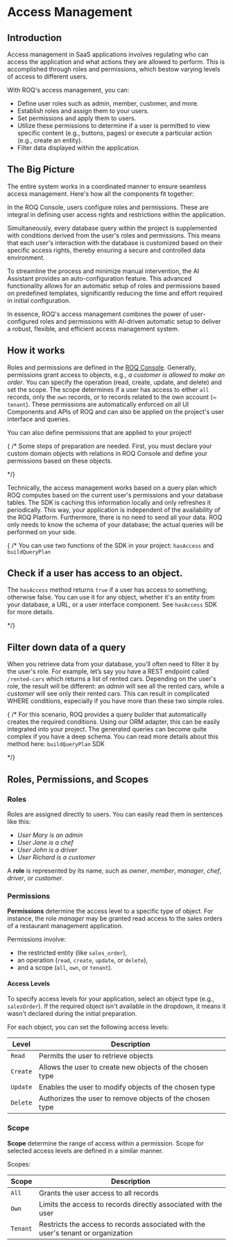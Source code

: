 
# Access Management

## Introduction

Access management in SaaS applications involves regulating who can access the application and what actions they are allowed to perform. This is accomplished through roles and permissions, which bestow varying levels of access to different users.

With ROQ's access management, you can:

* Define user roles such as admin, member, customer, and more.
* Establish roles and assign them to your users.
* Set permissions and apply them to users.
* Utilize these permissions to determine if a user is permitted to view specific content (e.g., buttons, pages) or execute a particular action (e.g., create an entity).
* Filter data displayed within the application.

## The Big Picture

The entire system works in a coordinated manner to ensure seamless access management. Here's how all the components fit together:

In the ROQ Console, users configure roles and permissions. These are integral in defining user access rights and restrictions within the application.

Simultaneously, every database query within the project is supplemented with conditions derived from the user's roles and permissions. This means that each user's interaction with the database is customized based on their specific access rights, thereby ensuring a secure and controlled data environment.

To streamline the process and minimize manual intervention, the AI Assistant provides an auto-configuration feature. This advanced functionality allows for an automatic setup of roles and permissions based on predefined templates, significantly reducing the time and effort required in initial configuration.

In essence, ROQ's access management combines the power of user-configured roles and permissions with AI-driven automatic setup to deliver a robust, flexible, and efficient access management system.


## How it works

Roles and permissions are defined in the [ROQ Console](https://console.roq.tech/). Generally, permissions grant access
to objects, e.g., _a customer is allowed to make an order_. You can specify the operation (read, create, update, and
delete) and set the scope. The scope determines if a user has access to either `all` records, only the `own` records, or to records related to the own account (~ `tenant`).
These permissions are automatically enforced on all UI Components and APIs of ROQ and can also be applied on the project's user interface and queries.

<Callout type="info" emoji="ℹ️">
You can also define permissions that are applied to your project!
</Callout>

{ /* Some steps of preparation are needed. First, you must declare your custom domain objects with relations in ROQ Console
and define your permissions based on these objects.

[//]: # (TODO This needs more details)

*/}

Technically, the access management works based on a query plan which ROQ computes based on the current user's
permissions and your database tables. The SDK is caching this information locally and only refreshes it
periodically. This way, your application is independent of the availability of the ROQ Platform. Furthermore, there is no need to send all your data. ROQ only needs to know the schema of your database; the actual queries will be performed on your side.

{ /* You can use two functions of the SDK in your project: `hasAccess` and `buildQueryPlan`

## Check if a user has access to an object.

The `hasAccess` method returns `true` if a user has access to something; otherwise false.
You can use it for any object, whether it's an entity from your database, a URL, or a user interface component.
See `hasAccess` SDK for more details.

*/}

## Filter down data of a query

When you retrieve data from your database, you'll often need to filter it by the user's role. For example, let’s say you have a REST endpoint called `/rented-cars` which returns a list of rented cars. Depending on the user's role, the result will be different: an _admin_ will see all the rented cars, while a _customer_ will see only their rented cars. This can result in complicated WHERE conditions, especially if you have more than these two simple roles.

{ /*
For this scenario, ROQ provides a query builder that automatically creates the required conditions. Using our ORM adapter, this can be easily integrated into your project. The generated queries can become quite complex if you have a deep schema. You can read more details about this method here: `buildQueryPlan` SDK

[//]: # (TODO buildQueryPlan link missing)
*/}

## Roles, Permissions, and Scopes

### Roles

Roles are assigned directly to users. You can easily read them in sentences like this:

* _User Mary is an admin_
* _User Jane is a chef_
* _User John is a driver_
* _User Richard is a customer_

A **role** is represented by its name, such as _owner_, _member_, _manager_, _chef_, _driver_, or _customer_. 

### Permissions

**Permissions** determine the access level to a specific type of object. For instance, the role _manager_ may be granted read access to the sales orders of a restaurant management application.

Permissions involve:

* the restricted entity (like `sales_order`),
* an operation (`read`, `create`, `update`, or `delete`),
* and a scope (`all`, `own`, or `tenant`).

#### Access Levels

To specify access levels for your application, select an object type (e.g., `salesOrder`). If the required object isn't available in the dropdown, it means it wasn't declared during the initial preparation.

For each object, you can set the following access levels:

| Level    | Description                                                 |
|----------|-------------------------------------------------------------|
| `Read`   | Permits the user to retrieve objects         |
| `Create` | Allows the user to create new objects of the chosen type |
| `Update` | Enables the user to modify objects of the chosen type    |
| `Delete` | Authorizes the user to remove objects of the chosen type    |


### Scope

**Scope** determine the range of access within a permission. Scope for selected access levels are defined in a similar manner.

Scopes:

| Scope    | Description                                                               |
|----------|---------------------------------------------------------------------------|
| `All`    | Grants the user access to all records                        |
| `Own`    | Limits the access to records directly associated with the user    |
| `Tenant` | Restricts the access to records associated with the user's tenant or organization |





